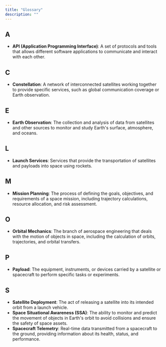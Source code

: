 ```yaml
---
title: "Glossary"
description: ""
---
```


## A

- **API (Application Programming Interface)**: A set of protocols and tools that allows different software applications to communicate and interact with each other.

## C

- **Constellation**: A network of interconnected satellites working together to provide specific services, such as global communication coverage or Earth observation.

## E

- **Earth Observation**: The collection and analysis of data from satellites and other sources to monitor and study Earth's surface, atmosphere, and oceans.

## L

- **Launch Services**: Services that provide the transportation of satellites and payloads into space using rockets.

## M

- **Mission Planning**: The process of defining the goals, objectives, and requirements of a space mission, including trajectory calculations, resource allocation, and risk assessment.

## O

- **Orbital Mechanics**: The branch of aerospace engineering that deals with the motion of objects in space, including the calculation of orbits, trajectories, and orbital transfers.

## P

- **Payload**: The equipment, instruments, or devices carried by a satellite or spacecraft to perform specific tasks or experiments.

## S

- **Satellite Deployment**: The act of releasing a satellite into its intended orbit from a launch vehicle.
- **Space Situational Awareness (SSA)**: The ability to monitor and predict the movement of objects in Earth's orbit to avoid collisions and ensure the safety of space assets.
- **Spacecraft Telemetry**: Real-time data transmitted from a spacecraft to the ground, providing information about its health, status, and performance.
